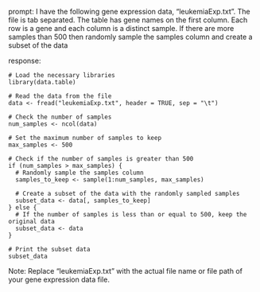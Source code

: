 prompt:
I have the following gene expression data, "leukemiaExp.txt". The file is tab separated. The table has gene names on the first column. Each row is a gene and each column is a distinct sample.  If there are more samples than 500 then randomly sample the samples column and create a subset of the data

response:
```
# Load the necessary libraries
library(data.table)

# Read the data from the file
data <- fread("leukemiaExp.txt", header = TRUE, sep = "\t")

# Check the number of samples
num_samples <- ncol(data)

# Set the maximum number of samples to keep
max_samples <- 500

# Check if the number of samples is greater than 500
if (num_samples > max_samples) {
  # Randomly sample the samples column
  samples_to_keep <- sample(1:num_samples, max_samples)
  
  # Create a subset of the data with the randomly sampled samples
  subset_data <- data[, samples_to_keep]
} else {
  # If the number of samples is less than or equal to 500, keep the original data
  subset_data <- data
}

# Print the subset data
subset_data
```
Note: Replace "leukemiaExp.txt" with the actual file name or file path of your gene expression data file.
